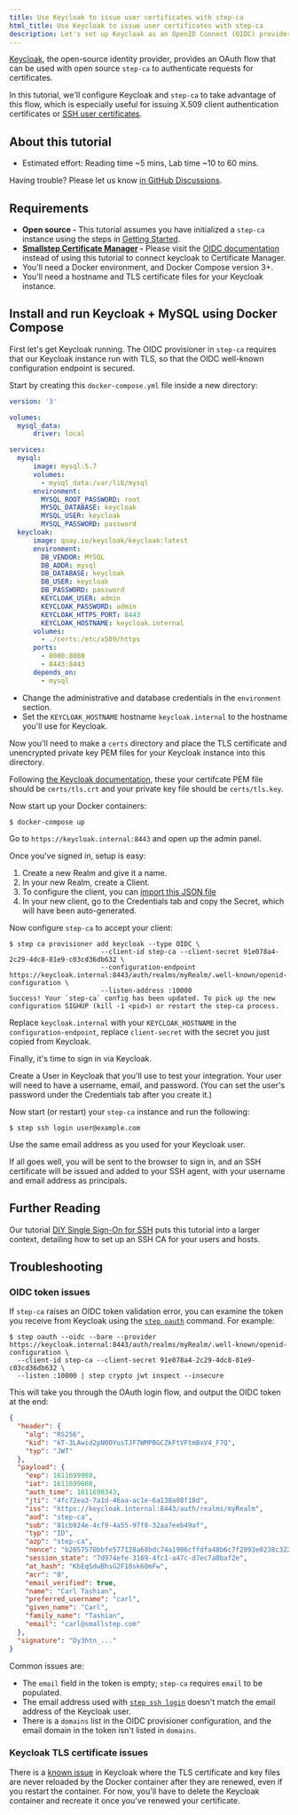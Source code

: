 ```yaml
---
title: Use Keycloak to issue user certificates with step-ca
html_title: Use Keycloak to issue user certificates with step-ca
description: Let's set up Keycloak as an OpenID Connect (OIDC) provider for step-ca's OIDC provisioner
---
```



[Keycloak](https://www.keycloak.org/), the open-source identity provider,
provides an OAuth flow that can be used with open source `step-ca` to authenticate requests for certificates.

In this tutorial, we'll configure Keycloak and `step-ca` to take advantage of this flow,
which is especially useful for issuing X.509 client authentication certificates or
[SSH user certificates](../step-ca/basic-certificate-authority-operations.mdx#working-with-ssh-certificates).

## About this tutorial

- Estimated effort: Reading time ~5 mins, Lab time ~10 to 60 mins.

<Alert severity="info">
  <div>
    Having trouble? Please let us know <a href="https://github.com/smallstep/certificates/discussions">in GitHub Discussions</a>.
  </div>
</Alert>

## Requirements

- **Open source -** This tutorial assumes you have initialized a `step-ca` instance using the steps in [Getting Started](../step-ca/getting-started.mdx). 
- **[Smallstep Certificate Manager](https://smallstep.com/certificate-manager) -** Please visit the [OIDC documentation](../certificate-manager/oidc.mdx) instead of using this tutorial to connect keycloak to Certificate Manager.
- You'll need a Docker environment, and Docker Compose version 3+.
- You'll need a hostname and TLS certificate files for your Keycloak instance.

## Install and run Keycloak + MySQL using Docker Compose

First let's get Keycloak running.
The OIDC provisioner in `step-ca` requires that our Keycloak instance run with TLS,
so that the OIDC well-known configuration endpoint is secured.

Start by creating this `docker-compose.yml` file inside a new directory:

```yml
version: '3'

volumes:
  mysql_data:
      driver: local

services:
  mysql:
      image: mysql:5.7
      volumes:
        - mysql_data:/var/lib/mysql
      environment:
        MYSQL_ROOT_PASSWORD: root
        MYSQL_DATABASE: keycloak
        MYSQL_USER: keycloak
        MYSQL_PASSWORD: password
  keycloak:
      image: quay.io/keycloak/keycloak:latest
      environment:
        DB_VENDOR: MYSQL
        DB_ADDR: mysql
        DB_DATABASE: keycloak
        DB_USER: keycloak
        DB_PASSWORD: password
        KEYCLOAK_USER: admin
        KEYCLOAK_PASSWORD: admin
        KEYCLOAK_HTTPS_PORT: 8443
        KEYCLOAK_HOSTNAME: keycloak.internal
      volumes:
        - ./certs:/etc/x509/https
      ports:
        - 8080:8080
        - 8443:8443
      depends_on:
        - mysql
```

* Change the administrative and database credentials in the `environment` section.
* Set the `KEYCLOAK_HOSTNAME` hostname `keycloak.internal` to the hostname you'll use for Keycloak.

Now you'll need to make a `certs` directory
and place the TLS certificate and unencrypted private key PEM files for your Keycloak instance into this directory.

Following [the Keycloak documentation](https://github.com/keycloak/keycloak-containers/blob/master/server/README.md#setting-up-tlsssl),
these your certifcate PEM file should be `certs/tls.crt` and your private key file should be `certs/tls.key`.

Now start up your Docker containers:

```shell-session
$ docker-compose up
```

Go to `https://keycloak.internal:8443` and open up the admin panel.

Once you've signed in, setup is easy:
1. Create a new Realm and give it a name.
2. In your new Realm, create a Client.
3. To configure the client, you can [import this JSON file](https://gist.github.com/tashian/2299ea8b0ee0236267659f3a92ef7cea)
4. In your new client, go to the Credentials tab and copy the Secret, which will have been auto-generated.

Now configure `step-ca` to accept your client:

```shell-session
$ step ca provisioner add keycloak --type OIDC \
                       --client-id step-ca --client-secret 91e078a4-2c29-4dc8-81e9-c03cd36db632 \
                       --configuration-endpoint https://keycloak.internal:8443/auth/realms/myRealm/.well-known/openid-configuration \
                       --listen-address :10000
Success! Your `step-ca` config has been updated. To pick up the new configuration SIGHUP (kill -1 <pid>) or restart the step-ca process.
```

Replace `keycloak.internal` with your `KEYCLOAK_HOSTNAME` in the `configuration-endpoint`,
replace `client-secret` with the secret you just copied from Keycloak.

Finally, it's time to sign in via Keycloak.

Create a User in Keycloak that you'll use to test your integration.
Your user will need to have a username, email, and password.
(You can set the user's password under the Credentials tab after you create it.)

Now start (or restart) your `step-ca` instance and run the following:

```shell-session
$ step ssh login user@example.com
```

Use the same email address as you used for your Keycloak user.

If all goes well, you will be sent to the browser to sign in,
and an SSH certificate will be issued and added to your SSH agent,
with your username and email address as principals.

## Further Reading

Our tutorial [DIY Single Sign-On for SSH](https://smallstep.com/blog/diy-single-sign-on-for-ssh/) puts this tutorial into a larger context,
detailing how to set up an SSH CA for your users and hosts.

## Troubleshooting

### OIDC token issues

If `step-ca` raises an OIDC token validation error, you can examine the token you receive from Keycloak using the [`step oauth`](../step-cli/reference/oauth/) command. For example:

```shell-session
$ step oauth --oidc --bare --provider https://keycloak.internal:8443/auth/realms/myRealm/.well-known/openid-configuration \
  --client-id step-ca --client-secret 91e078a4-2c29-4dc8-81e9-c03cd36db632 \
  --listen :10000 | step crypto jwt inspect --insecure
```

This will take you through the OAuth login flow, and output the OIDC token at the end:

```json
{
  "header": {
    "alg": "RS256",
    "kid": "kT-3LAwid2pN0OYusTJF7WMPBGCZkFtVFtmBxV4_F7Q",
    "typ": "JWT"
  },
  "payload": {
    "exp": 1611699908,
    "iat": 1611699608,
    "auth_time": 1611698343,
    "jti": "4fc72ea3-7a1d-46aa-ac1e-6a138a08f18d",
    "iss": "https://keycloak.internal:8443/auth/realms/myRealm",
    "aud": "step-ca",
    "sub": "81cb924e-4cf9-4a55-97f8-32aa7eeb49af",
    "typ": "ID",
    "azp": "step-ca",
    "nonce": "b2057570bbfe577128a68bdc74a1906cffdfa48b6c7f2093e0238c322f9bcdcb",
    "session_state": "7d974efe-3169-4fc1-a47c-d7ec7a0baf2e",
    "at_hash": "KbEqSdwBhsG2F10sk60mFw",
    "acr": "0",
    "email_verified": true,
    "name": "Carl Tashian",
    "preferred_username": "carl",
    "given_name": "Carl",
    "family_name": "Tashian",
    "email": "carl@smallstep.com"
  },
  "signature": "Dy3htn_..."
}
```

Common issues are:
* The `email` field in the token is empty; `step-ca` requires `email` to be populated.
* The email address used with [`step ssh login`](../step-cli/reference/ssh/login) doesn't match the email address of the Keycloak user.
* There is a `domains` list in the OIDC provisioner configuration, and the email domain in the token isn't listed in `domains`.

### Keycloak TLS certificate issues

There is a [known issue](https://issues.redhat.com/browse/KEYCLOAK-16927) in Keycloak
where the TLS certificate and key files are never reloaded by the Docker container after they are renewed,
even if you restart the container.
For now, you'll have to delete the Keycloak container and recreate it once you've renewed your certificate.
